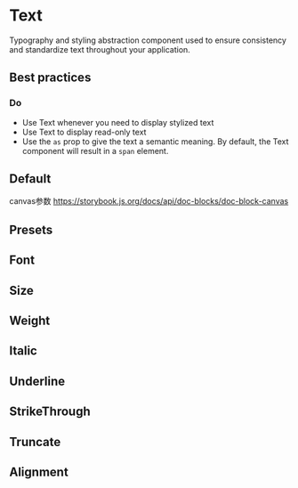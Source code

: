 

<Meta of={TextStories} />

# Text
Typography and styling abstraction component used to ensure consistency and standardize text throughout your application.

## Best practices

### Do

- Use Text whenever you need to display stylized text
- Use Text to display read-only text
- Use the `as` prop to give the text a semantic meaning. By default, the Text component will result in a `span` element.

## Default
canvas参数 https://storybook.js.org/docs/api/doc-blocks/doc-block-canvas
<Canvas of={Default} />

## Presets
<Canvas of={Presets} />

## Font
<Canvas of={Font} />

## Size
<Canvas of={Size} />

## Weight
<Canvas of={Weight} />

## Italic
<Canvas of={Italic} />

## Underline
<Canvas of={Underline} />

## StrikeThrough
<Canvas of={StrikeThrough} />

## Truncate
<Canvas of={Truncate} />

## Alignment
<Canvas of={Alignment} />